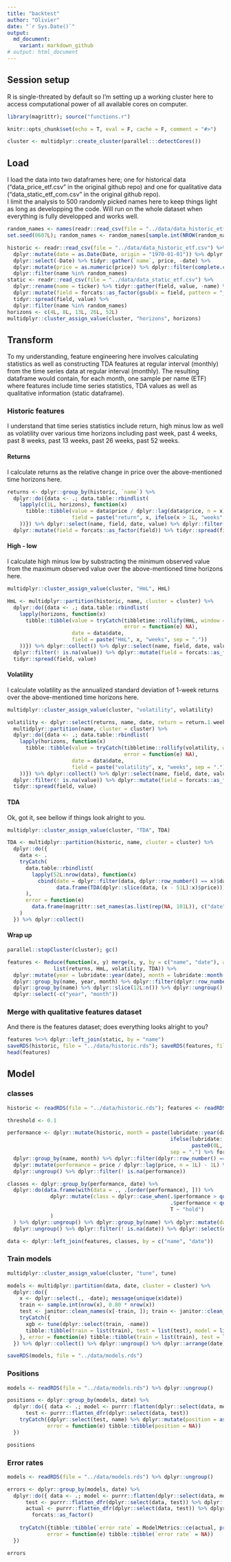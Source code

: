 ```yaml
---
title: "backtest"
author: "Olivier"
date: "`r Sys.Date()`"
output:
  md_document:
    variant: markdown_github
# output: html_document
---
```

## Session setup
R is single-threated by default so I'm setting up a working cluster here to access computational power of all available cores on computer.
```r
library(magrittr); source("functions.r")

knitr::opts_chunk$set(echo = T, eval = F, cache = F, comment = "#>")

cluster <- multidplyr::create_cluster(parallel:::detectCores())
```


## Load
I load the data into two dataframes here; one for historical data ("data_price_etf.csv" in the original github repo) and one for qualitative data ("data_static_etf_com.csv" in the original github repo).  
I limit the analysis to 500 randomly picked names here to keep things light as long as developping the code. Will run on the whole dataset when everything is fully developped and works well.

```r
random_names <- names(readr::read_csv(file = "../data/data_historic_etf.csv", n_max = 1L))[-1L]
set.seed(0607L); random_names <- random_names[sample.int(NROW(random_names), 500L)]

historic <- readr::read_csv(file = "../data/data_historic_etf.csv") %>%
  dplyr::mutate(date = as.Date(Date, origin = "1970-01-01")) %>% dplyr::arrange(date) %>%
  dplyr::select(-Date) %>% tidyr::gather(`name`, price, -date) %>% 
  dplyr::mutate(price = as.numeric(price)) %>% dplyr::filter(complete.cases(.)) %>%
  dplyr::filter(name %in% random_names)
static <- readr::read_csv(file = "../data/data_static_etf.csv") %>%
  dplyr::rename(name = ticker) %>% tidyr::gather(field, value, -name) %>%
  dplyr::mutate(field = forcats::as_factor(gsub(x = field, pattern = "_", replacement = "."))) %>%
  tidyr::spread(field, value) %>%
  dplyr::filter(name %in% random_names)
horizons <- c(4L, 8L, 13L, 26L, 52L)
multidplyr::cluster_assign_value(cluster, "horizons", horizons)
```


## Transform
To my understanding, feature engineering here involves calculating statistics as well as constructing TDA features at regular interval (monthly) from the time series data at regular interval (monthly). The resulting dataframe would contain, for each month, one sample per name (ETF) where features include time series statistics, TDA values as well as qualitative information (static dataframe).

### Historic features
I understand that time series statistics include return, high minus low as well as volatility over various time horizons including past week, past 4 weeks, past 8 weeks, past 13 weeks, past 26 weeks, past 52 weeks.

#### Returns
I calculate returns as the relative change in price over the above-mentioned time horizons here.
```r
returns <- dplyr::group_by(historic, `name`) %>%
  dplyr::do({data <- .; data.table::rbindlist(
    lapply(c(1L, horizons), function(x)
      tibble::tibble(value = data$price / dplyr::lag(data$price, n = x) - 1L, date = data$date, 
                     field = paste("return", x, ifelse(x > 1L, "weeks", "week"), sep = "."))
    ))}) %>% dplyr::select(name, field, date, value) %>% dplyr::filter(! is.na(value)) %>% 
  dplyr::mutate(field = forcats::as_factor(field)) %>% tidyr::spread(field, value)
```

#### High - low
I calculate high minus low by substracting the minimum observed value from the maximum observed value over the above-mentioned time horizons here.
```r
multidplyr::cluster_assign_value(cluster, "HmL", HmL)

HmL <- multidplyr::partition(historic, name, cluster = cluster) %>%
  dplyr::do({data <- .; data.table::rbindlist(
    lapply(horizons, function(x)
      tibble::tibble(value = tryCatch(tibbletime::rollify(HmL, window = x)(data$price),
                                      error = function(e) NA),
                     date = data$date, 
                     field = paste("HmL", x, "weeks", sep = "."))
    ))}) %>% dplyr::collect() %>% dplyr::select(name, field, date, value) %>%
  dplyr::filter(! is.na(value)) %>% dplyr::mutate(field = forcats::as_factor(field)) %>%
  tidyr::spread(field, value)
```

#### Volatility
I calculate volatility as the annualized standard deviation of 1-week returns over the above-mentioned time horizons here.
```r
multidplyr::cluster_assign_value(cluster, "volatility", volatility)

volatility <- dplyr::select(returns, name, date, return = return.1.week) %>%
  multidplyr::partition(name, cluster = cluster) %>%
  dplyr::do({data <- .; data.table::rbindlist(
    lapply(horizons, function(x)
      tibble::tibble(value = tryCatch(tibbletime::rollify(volatility, window = x)(data$return),
                                      error = function(e) NA),
                     date = data$date, 
                     field = paste("volatility", x, "weeks", sep = "."))
    ))}) %>% dplyr::collect() %>% dplyr::select(name, field, date, value) %>%
  dplyr::filter(! is.na(value)) %>% dplyr::mutate(field = forcats::as_factor(field)) %>% 
  tidyr::spread(field, value)
```

#### TDA
Ok, got it, see bellow if things look alright to you.
```r
multidplyr::cluster_assign_value(cluster, "TDA", TDA)

TDA <- multidplyr::partition(historic, name, cluster = cluster) %>%
  dplyr::do({ 
    data <- .
    tryCatch(
      data.table::rbindlist(
        lapply(52L:nrow(data), function(x)
          cbind(date = dplyr::filter(data, dplyr::row_number() == x)$date,
                data.frame(TDA(dplyr::slice(data, (x - 51L):x)$price))))
      ),
      error = function(e) 
        data.frame(magrittr::set_names(as.list(rep(NA, 101L)), c("date", paste("TDA", 1L:100L))))
    )
  }) %>% dplyr::collect()
```

#### Wrap up
```r
parallel::stopCluster(cluster); gc()

features <- Reduce(function(x, y) merge(x, y, by = c("name", "date"), all = T),
               list(returns, HmL, volatility, TDA)) %>%
  dplyr::mutate(year = lubridate::year(date), month = lubridate::month(date)) %>%
  dplyr::group_by(name, year, month) %>% dplyr::filter(dplyr::row_number() == n()) %>%
  dplyr::group_by(name) %>% dplyr::slice(12L:n()) %>% dplyr::ungroup() %>%
  dplyr::select(-c("year", "month"))
```

### Merge with qualitative features dataset
And there is the features dataset; does everything looks alright to you?
```r
features %<>% dplyr::left_join(static, by = "name")
saveRDS(historic, file = "../data/historic.rds"); saveRDS(features, file = "../data/features.rds")
head(features)
```


## Model

### classes
```r
historic <- readRDS(file = "../data/historic.rds"); features <- readRDS(file = "../data/features.rds")

threshold <- 0.1

performance <- dplyr::mutate(historic, month = paste(lubridate::year(date), 
                                                     ifelse(lubridate::month(date) < 10L,
                                                            paste0(0L, lubridate::month(date)), lubridate::month(date)),
                                                     sep = ".") %>% forcats::as_factor()) %>% 
  dplyr::group_by(name, month) %>% dplyr::filter(dplyr::row_number() == n()) %>% dplyr::group_by(name) %>%
  dplyr::mutate(performance = price / dplyr::lag(price, n = 1L) - 1L) %>% dplyr::select(date, name, performance) %>%
  dplyr::ungroup() %>% dplyr::filter(! is.na(performance))

classes <- dplyr::group_by(performance, date) %>% 
  dplyr::do(data.frame(with(data = ., .[order(performance), ])) %>%
              dplyr::mutate(class = dplyr::case_when(.$performance > quantile(.$performance, probs = (1L - threshold)) ~ "long",
                                                     .$performance < quantile(.$performance, probs = threshold) ~ "short",
                                                     T ~ "hold")
              )
  ) %>% dplyr::ungroup() %>% dplyr::group_by(name) %>% dplyr::mutate(date = dplyr::lag(date, n = 1L)) %>%
  dplyr::ungroup() %>% dplyr::filter(! is.na(date)) %>% dplyr::select(date, name, class)

data <- dplyr::left_join(features, classes, by = c("name", "date"))
```


### Train models
```r
multidplyr::cluster_assign_value(cluster, "tune", tune)

models <- multidplyr::partition(data, date, cluster = cluster) %>% 
  dplyr::do({
    x <- dplyr::select(., -date); message(unique(x$date))
    train <- sample.int(nrow(x), 0.80 * nrow(x))
    test <- janitor::clean_names(x[-train, ]); train <- janitor::clean_names(x[train, ])
    tryCatch({
      xgb <- tune(dplyr::select(train, -name))
      tibble::tibble(train = list(train), test = list(test), model = list(xgb))
    }, error = function(e) tibble::tibble(train = list(train), test = list(test), model = NA))
  }) %>% dplyr::collect() %>% dplyr::ungroup() %>% dplyr::arrange(date)

saveRDS(models, file = "../data/models.rds")
```


### Positions
```r
models <- readRDS(file = "../data/models.rds") %>% dplyr::ungroup()

positions <- dplyr::group_by(models, date) %>%
  dplyr::do({ data <- .; model <- purrr::flatten(dplyr::select(data, model))
      test <- purrr::flatten_dfr(dplyr::select(data, test))
    tryCatch({dplyr::select(test, name) %>% dplyr::mutate(position = as.character(predict(model, test)$model))}, 
             error = function(e) tibble::tibble(position = NA))
  })

positions
```


### Error rates
```r
models <- readRDS(file = "../data/models.rds") %>% dplyr::ungroup()

errors <- dplyr::group_by(models, date) %>%
  dplyr::do({ data <- .; model <- purrr::flatten(dplyr::select(data, model))
      test <- purrr::flatten_dfr(dplyr::select(data, test)) %>% dplyr::select(-c("name", "class"))
      actual <- purrr::flatten_dfr(dplyr::select(data, test)) %>% dplyr::select(class) %>% purrr::flatten_chr() %>%
        forcats::as_factor()
      
    tryCatch({tibble::tibble(`error rate` = ModelMetrics::ce(actual, predict(model, test)$model))}, 
             error = function(e) tibble::tibble(`error rate` = NA))
  })

errors
```





